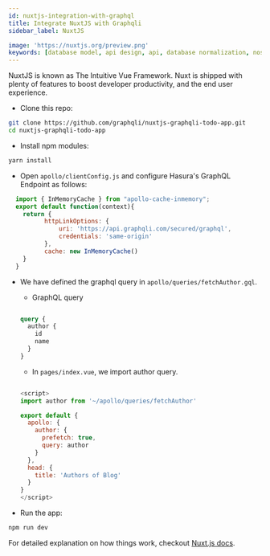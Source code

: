 ```yaml
---
id: nuxtjs-integration-with-graphql
title: Integrate NuxtJS with Graphqli
sidebar_label: NuxtJS

image: 'https://nuxtjs.org/preview.png'
keywords: [database model, api design, api, database normalization, nosql, nosql database design]
---
```

<head>
    <meta property="og:type" content="article" />
</head>


NuxtJS is known as The Intuitive Vue Framework. Nuxt is shipped with plenty of features to boost developer productivity, and the end user experience.


- Clone this repo:
```bash
git clone https://github.com/graphqli/nuxtjs-graphqli-todo-app.git
cd nuxtjs-graphqli-todo-app
  ```

- Install npm modules:
```bash
yarn install
  ```

- Open `apollo/clientConfig.js` and configure Hasura's GraphQL Endpoint as follows:
```js
  import { InMemoryCache } from "apollo-cache-inmemory";
  export default function(context){
    return {
          httpLinkOptions: {
              uri: 'https://api.graphqli.com/secured/graphql',
              credentials: 'same-origin'
          },
          cache: new InMemoryCache()
    }
  }
  ```

- We have defined the graphql query in `apollo/queries/fetchAuthor.gql`.
  - GraphQL query

  ```graphql

  query {
    author {
      id
      name
    }
  }

    ```

  - In `pages/index.vue`, we import author query.
  ```js

  <script>
  import author from '~/apollo/queries/fetchAuthor'

  export default {
    apollo: {
      author: {
        prefetch: true,
        query: author
      }
    },
    head: {
      title: 'Authors of Blog'
    }
  }
  </script>

    ```

- Run the app:
```bash
npm run dev
  ```

For detailed explanation on how things work, checkout [Nuxt.js docs](https://nuxtjs.org).
